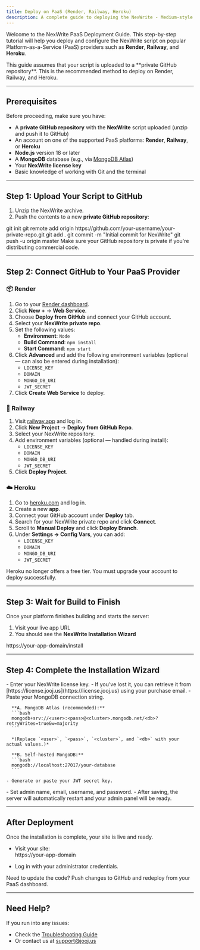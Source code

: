 ```yaml
---
title: Deploy on PaaS (Render, Railway, Heroku)
description: A complete guide to deploying the NexWrite - Medium-style blogging platform script on popular PaaS providers, including setup, license activation, and database configuration.
---
```


Welcome to the NexWrite PaaS Deployment Guide. This step-by-step tutorial will help you deploy and configure the NexWrite script on popular Platform-as-a-Service (PaaS) providers such as **Render**, **Railway**, and **Heroku**.

<Note>
This guide assumes that your script is uploaded to a **private GitHub repository**. This is the recommended method to deploy on Render, Railway, and Heroku.
</Note>

---

## Prerequisites

Before proceeding, make sure you have:

- A **private GitHub repository** with the **NexWrite** script uploaded (unzip and push it to GitHub)
- An account on one of the supported PaaS platforms: **Render**, **Railway**, or **Heroku**
- **Node.js** version 18 or later
- A **MongoDB** database (e.g., via [MongoDB Atlas](https://www.mongodb.com/cloud/atlas))
- Your **NexWrite license key**
- Basic knowledge of working with Git and the terminal

---

## Step 1: Upload Your Script to GitHub

1. Unzip the NexWrite archive.
2. Push the contents to a new **private GitHub repository**:

<CodeBlock language="bash">
git init
git remote add origin https://github.com/your-username/your-private-repo.git
git add .
git commit -m "Initial commit for NexWrite"
git push -u origin master
</CodeBlock>

<Note>
Make sure your GitHub repository is private if you're distributing commercial code.
</Note>

---

## Step 2: Connect GitHub to Your PaaS Provider

### 📦 Render

1. Go to your [Render dashboard](https://dashboard.render.com/).
2. Click **New +** → **Web Service**.
3. Choose **Deploy from GitHub** and connect your GitHub account.
4. Select your **NexWrite private repo**.
5. Set the following values:
   - **Environment**: `Node`
   - **Build Command**: `npm install`
   - **Start Command**: `npm start`
6. Click **Advanced** and add the following environment variables (optional — can also be entered during installation):
   - `LICENSE_KEY`
   - `DOMAIN`
   - `MONGO_DB_URI`
   - `JWT_SECRET`
7. Click **Create Web Service** to deploy.

### 🚆 Railway

1. Visit [railway.app](https://railway.app) and log in.
2. Click **New Project** → **Deploy from GitHub Repo**.
3. Select your NexWrite repository.
4. Add environment variables (optional — handled during install):
   - `LICENSE_KEY`
   - `DOMAIN`
   - `MONGO_DB_URI`
   - `JWT_SECRET`
5. Click **Deploy Project**.

### ☁️ Heroku

1. Go to [heroku.com](https://heroku.com) and log in.
2. Create a new **app**.
3. Connect your GitHub account under **Deploy** tab.
4. Search for your NexWrite private repo and click **Connect**.
5. Scroll to **Manual Deploy** and click **Deploy Branch**.
6. Under **Settings → Config Vars**, you can add:
   - `LICENSE_KEY`
   - `DOMAIN`
   - `MONGO_DB_URI`
   - `JWT_SECRET`

<Note>
Heroku no longer offers a free tier. You must upgrade your account to deploy successfully.
</Note>

---

## Step 3: Wait for Build to Finish

Once your platform finishes building and starts the server:

1. Visit your live app URL
2. You should see the **NexWrite Installation Wizard**

<CodeBlock language="txt">
https://your-app-domain/install
</CodeBlock>

---

## Step 4: Complete the Installation Wizard

<Steps>
  <Step title="License Activation">
    - Enter your NexWrite license key.  
    - If you’ve lost it, you can retrieve it from [https://license.jooj.us](https://license.jooj.us) using your purchase email.
  </Step>

  <Step title="Database Configuration">
    - Paste your MongoDB connection string.

      **A. MongoDB Atlas (recommended):**
      ```bash
      mongodb+srv://<user>:<pass>@<cluster>.mongodb.net/<db>?retryWrites=true&w=majority
      ```

      *(Replace `<user>`, `<pass>`, `<cluster>`, and `<db>` with your actual values.)*

      **B. Self-hosted MongoDB:**
      ```bash
      mongodb://localhost:27017/your-database
      ```

    - Generate or paste your JWT secret key.
  </Step>

  <Step title="Create Admin">
    - Set admin name, email, username, and password.  
    - After saving, the server will automatically restart and your admin panel will be ready.
  </Step>
</Steps>

---

## After Deployment

Once the installation is complete, your site is live and ready.

- Visit your site:  
  <CodeBlock language="txt">
  https://your-app-domain
  </CodeBlock>

- Log in with your administrator credentials.

<Tip>
Need to update the code? Push changes to GitHub and redeploy from your PaaS dashboard.
</Tip>

---

## Need Help?

If you run into any issues:

- Check the [Troubleshooting Guide](/get-started/installation/troubleshooting)
- Or contact us at [support@jooj.us](mailto:support@jooj.us)
